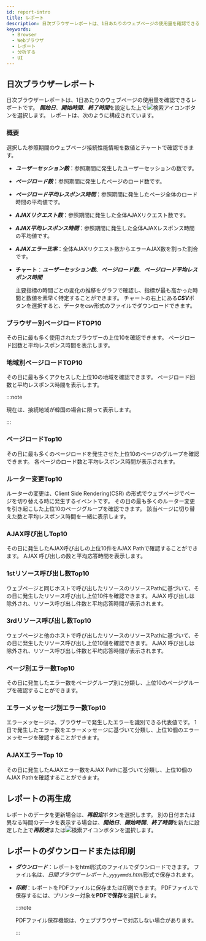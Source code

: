 ```yaml
---
id: report-intro
title: レポート
description: 日次ブラウザーレポートは、1日あたりのウェブページの使用量を確認できるレポートです。
keywords:
  - Browser
  - Webブラウザ
  - レポート
  - 分析する
  - UI
---
```



<Reportintrodesc />

## 日次ブラウザーレポート

日次ブラウザーレポートは、1日あたりのウェブページの使用量を確認できるレポートです。 ***開始日***、***開始時間***、***終了時間***を設定した上で![検索アイコン](/img/ico-btn-search.png)ボタンを選択します。 レポートは、次のように構成されています。

### 概要

選択した参照期間のウェブページ接続性能情報を数値とチャートで確認できます。

<ImgLang img='browser-report-summary.png' desc='概要' />

- ***ユーザーセッション数***：参照期間に発生したユーザーセッションの数です。

- ***ページロード数***：参照期間に発生したページのロード数です。

- ***ページロード平均レスポンス時間***：参照期間に発生したページ全体のロード時間の平均値です。

- ***AJAXリクエスト数***：参照期間に発生した全体AJAXリクエスト数です。

- ***AJAX平均レスポンス時間***：参照期間に発生した全体AJAXレスポンス時間の平均値です。

- ***AJAXエラー比率***：全体AJAXリクエスト数からエラーAJAX数を割った割合です。

- **チャート**：***ユーザーセッション数***、***ページロード数***、***ページロード平均レスポンス時間***

  主要指標の時間ごとの変化の推移をグラフで確認し、指標が最も高かった時間と数値を素早く特定することができます。 チャートの右上にある***CSV***ボタンを選択すると、データをcsv形式のファイルでダウンロードできます。

### ブラウザー別ページロードTOP10

その日に最も多く使用されたブラウザーの上位10を確認できます。 ページロード回数と平均レスポンス時間を表示します。

### 地域別ページロードTOP10

その日に最も多くアクセスした上位10の地域を確認できます。 ページロード回数と平均レスポンス時間を表示します。

:::note

現在は、接続地域が韓国の場合に限って表示します。

:::

### ページロードTop10

その日に最も多くのページロードを発生させた上位10のページのグループを確認できます。 各ページのロード数と平均レスポンス時間が表示されます。

### ルーター変更Top10

ルーターの変更は、Client Side Rendering(CSR) の形式でウェブページでページを切り替える時に発生するイベントです。 その日の最も多くのルーター変更を引き起こした上位10のページグループを確認できます。 該当ページに切り替えた数と平均レスポンス時間を一緒に表示します。

### AJAX呼び出しTop10

その日に発生したAJAX呼び出しの上位10件をAJAX Pathで確認することができます。 AJAX 呼び出しの数と平均応答時間を表示します。

### 1stリソース呼び出し数Top10

ウェブページと同じホストで呼び出したリソースのリソースPathに基づいて、その日に発生したリソース呼び出し上位10件を確認できます。 AJAX 呼び出しは除外され、リソース呼び出し件数と平均応答時間が表示されます。

### 3rdリソース呼び出し数Top10

ウェブページと他のホストで呼び出したリソースのリソースPathに基づいて、その日に発生したリソース呼び出し上位10個を確認できます。 AJAX 呼び出しは除外され、リソース呼び出し件数と平均応答時間が表示されます。

### ページ別エラー数Top10

その日に発生したエラー数をページグループ別に分類し、上位10のページグループを確認することができます。

### エラーメッセージ別エラー数Top10

エラーメッセージは、ブラウザーで発生したエラーを識別できる代表値です。 1日で発生したエラー数をエラーメッセージに基づいて分類し、上位10個のエラーメッセージを確認することができます。

### AJAXエラーTop 10

その日に発生したAJAXエラー数をAJAX Pathに基づいて分類し、上位10個のAJAX Pathを確認することができます。

## レポートの再生成

レポートのデータを更新場合は、***再設定***ボタンを選択します。 別の日付または異なる時間のデータを表示する場合は、***開始日***、***開始時間***、***終了時間***を新たに設定した上で***再設定***または![検索アイコン](/img/ico-btn-search.png)ボタンを選択します。

## レポートのダウンロードまたは印刷

- ***ダウンロード***：レポートをhtml形式のファイルでダウンロードできます。 ファイル名は、*日間ブラウザーレポート\_`yyyymmdd`.html*形式で保存されます。

- ***印刷***：レポートをPDFファイルに保存または印刷できます。 PDFファイルで保存するには、プリンター対象を**PDFで保存**を選択します。

  :::note

  PDFファイル保存機能は、ウェブブラウザーで対応しない場合があります。

  :::


<Reportintromailschedule />
